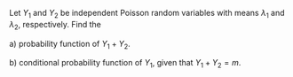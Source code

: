 Let $Y_1$ and $Y_2$ be independent Poisson random variables with means $\lambda_1$ and $\lambda_2$, respectively.
Find the

a) probability function of $Y_1 + Y_2$.

b) conditional probability function of $Y_1$, given that $Y_1 + Y_2 = m$.

